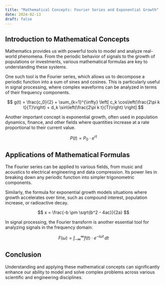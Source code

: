 ```yaml
---
title: "Mathematical Concepts: Fourier Series and Exponential Growth"
date: 2024-02-13
draft: false
---
```


## Introduction to Mathematical Concepts

Mathematics provides us with powerful tools to model and analyze real-world phenomena. From the periodic behavior of signals to the growth of populations or investments, various mathematical formulas are key to understanding these systems.

One such tool is the Fourier series, which allows us to decompose a periodic function into a sum of sines and cosines. This is particularly useful in signal processing, where complex waveforms can be analyzed in terms of their frequency components.

$$
g(t) = \frac{c_0}{2} + \sum_{k=1}^{\infty} \left[ c_k \cos\left(\frac{2\pi k t}{T}\right) + d_k \sin\left(\frac{2\pi k t}{T}\right) \right]
$$

Another important concept is exponential growth, often used in population dynamics, finance, and other fields where quantities increase at a rate proportional to their current value.

$$
P(t) = P_0 \cdot e^{rt}
$$

## Applications of Mathematical Formulas

The Fourier series can be applied to various fields, from music and acoustics to electrical engineering and data compression. Its power lies in breaking down any periodic function into simpler trigonometric components.

Similarly, the formula for exponential growth models situations where growth accelerates over time, such as compound interest, population increase, or radioactive decay.

$$
x = \frac{-b \pm \sqrt{b^2 - 4ac}}{2a}
$$

In signal processing, the Fourier transform is another essential tool for analyzing signals in the frequency domain:

$$
F(\omega) = \int_{-\infty}^{\infty} f(t) \cdot e^{-i\omega t} \, dt
$$

## Conclusion

Understanding and applying these mathematical concepts can significantly enhance our ability to model and solve complex problems across various scientific and engineering disciplines.
